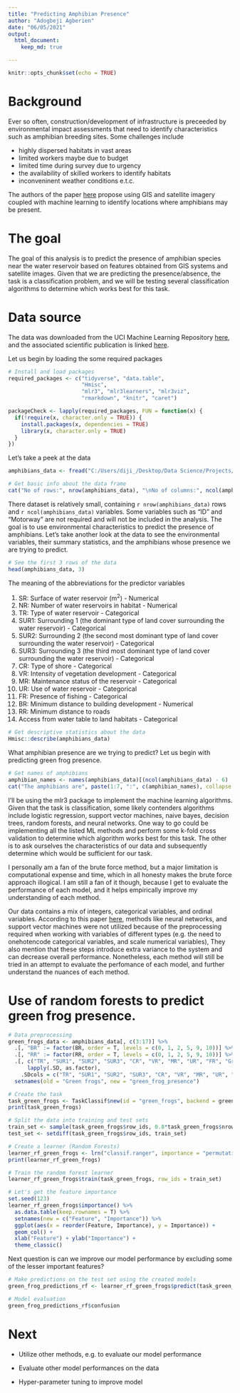 ```yaml
---
title: "Predicting Amphibian Presence"
author: "Adogbeji Agberien"
date: "06/05/2021"
output: 
  html_document: 
    keep_md: true

---
```


```r
knitr::opts_chunk$set(echo = TRUE)
```

# Background 

Ever so often, construction/development of infrastructure is preceeded by environmental impact assessments that need to identify characteristics such as amphibian breeding sites. Some challenges include 

- highly dispersed habitats in vast areas
- limited workers maybe due to budget
- limited time during survey due to urgency
- the availability of skilled workers to identify habitats 
- inconveninent weather conditions e.t.c.

The authors of the paper [here](https://doi.org/10.3390/ijgi8030123) propose using GIS and satellite imagery coupled with machine learning to identify locations where amphibians may be present. 

# The goal

The goal of this analysis is to predict the presence of amphibian species near the water reservoir based on features obtained from GIS systems and satellite images. Given that we are predicting the presence/absence, the task is a classification problem, and we will be testing several classification algorithms to determine which works best for this task. 

# Data source 

The data was downloaded from the UCI Machine Learning Repository [here](https://archive.ics.uci.edu/ml/datasets/Amphibians), and the associated scientific publication is linked [here](https://doi.org/10.3390/ijgi8030123). 

Let us begin by loading the some required packages

```r
# Install and load packages
required_packages <- c("tidyverse", "data.table", 
                       "Hmisc", 
                       "mlr3", "mlr3learners", "mlr3viz",
                       "rmarkdown", "knitr", "caret")

packageCheck <- lapply(required_packages, FUN = function(x) {
  if(!require(x, character.only = TRUE)) {
    install.packages(x, dependencies = TRUE)
    library(x, character.only = TRUE)
  }
})
```

Let's take a peek at the data 

```r
amphibians_data <- fread("C:/Users/diji_/Desktop/Data Science/Projects/Amphibians/dataset.csv", skip = 1)
```

```r
# Get basic info about the data frame
cat("No of rows:", nrow(amphibians_data), "\nNo of columns:", ncol(amphibians_data))
```

There dataset is relatively small, containing `r nrow(amphibians_data)` rows and  `r ncol(amphibians_data)` variables. Some variables such as "ID" and "Motorway" are not required and will not be included in the analysis. The goal is to use environmental characteristics to predict the presence of amphibians. Let's take another look at the data to see the environmental variables, their summary statistics, and the amphibians whose presence we are trying to predict. 

```r
# See the first 3 rows of the data
head(amphibians_data, 3)
```

The meaning of the abbreviations for the predictor variables

1. SR: Surface of water reservoir (m^2^) - Numerical 
2. NR: Number of water reservoirs in habitat - Numerical 
3. TR: Type of water reservoir - Categorical
4. SUR1: Surrounding 1 (the dominant type of land cover surrounding the water reservoir) - Categorical
5. SUR2: Surrounding 2 (the second most dominant type of land cover surrounding the water reservoir) - Categorical
6. SUR3: Surrounding 3 (the third most dominant type of land cover surrounding the water reservoir) - Categorical
7. CR: Type of shore - Categorical
8. VR: Intensity of vegetation development - Categorical
9. MR: Maintenance status of the reservoir - Categorical
10. UR: Use of water reservoir - Categorical
11. FR: Presence of fishing - Categorical
12. BR: Minimum distance to building development - Numerical 
13. RR: Minimum distance to roads
14. Access from water table to land habitats - Categorical 

```r
# Get descriptive statistics about the data 
Hmisc::describe(amphibians_data)
```

What amphibian presence are we trying to predict? Let us begin with predicting green frog presence. 

```r
# Get names of amphibians
amphibian_names <- names(amphibians_data)[(ncol(amphibians_data) - 6) : ncol(amphibians_data)]
cat("The amphibians are", paste(1:7, ":", c(amphibian_names), collapse = "\n"), sep = "\n")
```

I'll be using the mlr3 package to implement the machine learning algorithms. Given that the task is classification, some likely contenders algorithms include logistic regression, support vector machines, naive bayes, decision trees, random forests, and neural networks. One way to go could be implementing all the listed ML methods and perform some k-fold cross validation to determine which algorithm works best for this task. The other is to ask ourselves the characteristics of our data and subsequently determine which would be sufficient for our task. 

I personally am a fan of the brute force method, but a major limitation is computational expense and time, which in all honesty makes the brute force approach illogical. I am still a fan of it though, because I get to evaluate the performance of each model, and it helps empirically improve my understanding of each method. 

Our data contains a mix of integers, categorical variables, and ordinal variables. According to this paper [here](https://doi.org/10.3390/ijgi8030123), methods like neural networks, and support vector machines were not utilized because of the preprocessing required when working with variables of different types (e.g. the need to onehotencode categorical variables, and scale numerical variables), They also mention that these steps introduce extra variance to the system and can decrease overall performance. Nonetheless, each method will still be tried in an attempt to evaluate the perfomance of each model, and further understand the nuances of each method. 

# Use of random forests to predict green frog presence. 

```r
# Data preprocessing 
green_frogs_data <- amphibians_data[, c(3:17)] %>% 
  .[, "BR" := factor(BR, order = T, levels = c(0, 1, 2, 5, 9, 10))] %>% 
  .[, "RR" := factor(RR, order = T, levels = c(0, 1, 2, 5, 9, 10))] %>% 
  .[, c("TR", "SUR1", "SUR2", "SUR3", "CR", "VR", "MR", "UR", "FR", "Green frogs") := 
      lapply(.SD, as.factor), 
    .SDcols = c("TR", "SUR1", "SUR2", "SUR3", "CR", "VR", "MR", "UR", "FR", "Green frogs")] %>% 
  setnames(old = "Green frogs", new = "green_frog_presence")
```

```r
# Create the task
task_green_frogs <- TaskClassif$new(id = "green_frogs", backend = green_frogs_data, target = "green_frog_presence")
print(task_green_frogs)
```

```r
# Split the data into training and test sets 
train_set <- sample(task_green_frogs$row_ids, 0.8*task_green_frogs$nrow)
test_set <- setdiff(task_green_frogs$row_ids, train_set)
```

```r
# Create a learner (Random Forests)
learner_rf_green_frogs <- lrn("classif.ranger", importance = "permutation")
print(learner_rf_green_frogs)
```

```r
# Train the random forest learner 
learner_rf_green_frogs$train(task_green_frogs, row_ids = train_set)
```

```r
# Let's get the feature importance 
set.seed(123)
learner_rf_green_frogs$importance() %>% 
  as.data.table(keep.rownames = T) %>% 
  setnames(new = c("Feature", "Importance")) %>% 
  ggplot(aes(x = reorder(Feature, Importance), y = Importance)) + 
  geom_col() +
  xlab("Feature") + ylab("Importance") +
  theme_classic()
```

Next question is can we improve our model performance by excluding some of the lesser important features? 

```r
# Make predictions on the test set using the created models 
green_frog_predictions_rf <- learner_rf_green_frogs$predict(task_green_frogs, row_ids = test_set)
```

```r
# Model evaluation 
green_frog_predictions_rf$confusion
```

# Next

  - Utilize other methods, e.g. to evaluate our model performance 

  - Evaluate other model performances on the data
  
  - Hyper-parameter tuning to improve model